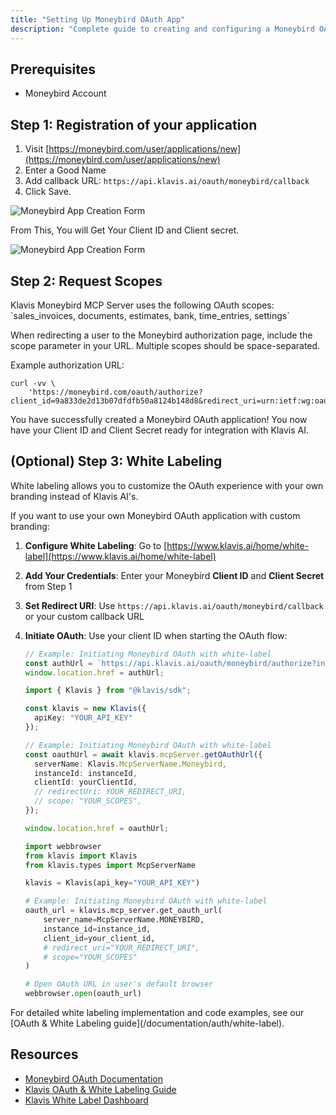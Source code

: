 ```yaml
---
title: "Setting Up Moneybird OAuth App"
description: "Complete guide to creating and configuring a Moneybird OAuth application"
---
```


## Prerequisites

- Moneybird Account

## Step 1: Registration of your application

1. Visit [https://moneybird.com/user/applications/new](https://moneybird.com/user/applications/new)
2. Enter a Good Name
3. Add callback URL: `https://api.klavis.ai/oauth/moneybird/callback`
4. Click Save.

<img src="/images/knowledge-base/moneybird_oauth_app/moneybird_step1_1_callbackurl.png" alt="Moneybird App Creation Form" />

From This, You will Get Your Client ID and Client secret.

<img src="/images/knowledge-base/moneybird_oauth_app/moneybird_step1_2_client.png" alt="Moneybird App Creation Form" />


## Step 2: Request Scopes

<Note>
Klavis Moneybird MCP Server uses the following OAuth scopes: `sales_invoices, documents, estimates, bank, time_entries, settings`
</Note>

When redirecting a user to the Moneybird authorization page, include the scope parameter in your URL. Multiple scopes should be space-separated.

Example authorization URL:
```
curl -vv \
    'https://moneybird.com/oauth/authorize?client_id=9a833de2d13b07dfdfb50a8124b148d8&redirect_uri=urn:ietf:wg:oauth:2.0:oob&response_type=code&scope=extimates%20bank'
```

<Check>
You have successfully created a Moneybird OAuth application! You now have your Client ID and Client Secret ready for integration with Klavis AI.
</Check>

## (Optional) Step 3: White Labeling

<Note>
White labeling allows you to customize the OAuth experience with your own branding instead of Klavis AI's.
</Note>

If you want to use your own Moneybird OAuth application with custom branding:

1. **Configure White Labeling**: Go to [https://www.klavis.ai/home/white-label](https://www.klavis.ai/home/white-label)
2. **Add Your Credentials**: Enter your Moneybird **Client ID** and **Client Secret** from Step 1
3. **Set Redirect URI**: Use `https://api.klavis.ai/oauth/moneybird/callback` or your custom callback URL
4. **Initiate OAuth**: Use your client ID when starting the OAuth flow:

   <CodeGroup>

   ```javascript without SDK
   // Example: Initiating Moneybird OAuth with white-label
   const authUrl = `https://api.klavis.ai/oauth/moneybird/authorize?instance_id=${instanceId}&client_id=${yourClientId}`;
   window.location.href = authUrl;
   ```

   ```typescript TypeScript SDK
   import { Klavis } from "@klavis/sdk";

   const klavis = new Klavis({
     apiKey: "YOUR_API_KEY"
   });

   // Example: Initiating Moneybird OAuth with white-label
   const oauthUrl = await klavis.mcpServer.getOAuthUrl({
     serverName: Klavis.McpServerName.Moneybird,
     instanceId: instanceId,
     clientId: yourClientId,
     // redirectUri: YOUR_REDIRECT_URI,
     // scope: "YOUR_SCOPES",
   });

   window.location.href = oauthUrl;
   ```

   ```python Python SDK
   import webbrowser
   from klavis import Klavis
   from klavis.types import McpServerName

   klavis = Klavis(api_key="YOUR_API_KEY")

   # Example: Initiating Moneybird OAuth with white-label
   oauth_url = klavis.mcp_server.get_oauth_url(
       server_name=McpServerName.MONEYBIRD,
       instance_id=instance_id,
       client_id=your_client_id,
       # redirect_uri="YOUR_REDIRECT_URI",
       # scope="YOUR_SCOPES"
   )

   # Open OAuth URL in user's default browser
   webbrowser.open(oauth_url)
   ```

   </CodeGroup>

<Tip>
For detailed white labeling implementation and code examples, see our [OAuth & White Labeling guide](/documentation/auth/white-label).
</Tip>

## Resources
- [Moneybird OAuth Documentation](https://developer.moneybird.com/authentication/)
- [Klavis OAuth & White Labeling Guide](/documentation/auth/white-label)
- [Klavis White Label Dashboard](https://www.klavis.ai/home/white-label)